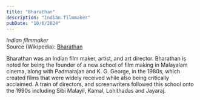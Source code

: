 ```yaml
---
title: "Bharathan"
description: "Indian filmmaker"
pubDate: "10/6/2024"
---
```


*Indian filmmaker*  
Source (Wikipedia): [Bharathan][1]

Bharathan was an Indian film maker, artist, and art director. Bharathan is noted for being the founder of a new school of film making in Malayalam cinema, along with Padmarajan and K. G. George, in the 1980s, which created films that were widely received while also being critically acclaimed. A train of directors, and screenwriters followed this school onto the 1990s including Sibi Malayil, Kamal, Lohithadas and Jayaraj.

[1]: https://en.wikipedia.org/wiki/Bharathan
